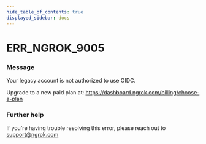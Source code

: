 ```yaml
---
hide_table_of_contents: true
displayed_sidebar: docs
---
```



# ERR_NGROK_9005

### Message

Your legacy account is not authorized to use OIDC.

Upgrade to a new paid plan at: https://dashboard.ngrok.com/billing/choose-a-plan

<ErrorDetails error="err_ngrok_9005" />

### Further help

If you're having trouble resolving this error, please reach out to [support@ngrok.com](mailto:support@ngrok.com?subject=Help%20with%20ERR_NGROK_9005)
